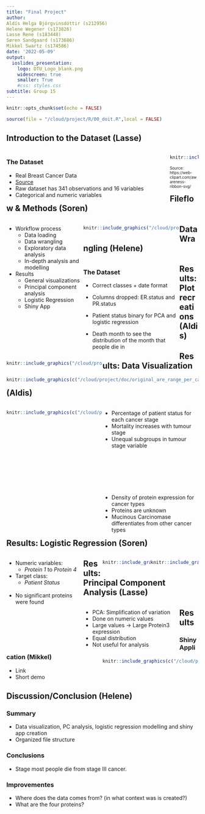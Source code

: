 ```yaml
---
title: "Final Project"
author:
Aldís Helga Björgvinsdóttir (s212956)
Helene Wegener (s173826)
Lasse Rene (s183448)
Søren Sandgaard (s173686)
Mikkel Swartz (s174586)
date: '2022-05-09'
output:
  ioslides_presentation:
    logo: DTU_Logo_blank.png
    widescreen: true
    smaller: True
    #css: styles.css
subtitle: Group 15
---
```


```r
knitr::opts_chunk$set(echo = FALSE)
```

```r
source(file = "/cloud/project/R/00_doit.R",local = FALSE)
```

## Introduction to the Dataset (Lasse)
<div style="float: left; width: 85%;">
### The Dataset
-   Real Breast Cancer Data
-   [Source](https://www.kaggle.com/code/varshinipj/breast-cancer-gene-data/data)
-   Raw dataset has 341 observations and 16 variables
- Categorical and numeric variables
<!-- -   Clean dataset has 307 observations and 14 variables -->
<!-- -   Augmented dataset has 307 observations and 16 variables -->

</div>

<div style="float: left; width: 15%;">
```r
knitr::include_graphics("/cloud/project/doc/breastcancer.png")
```
<font size="1">Source: https://web-clipart.com/awareness-ribbon-svg/</font>
</div>

## Fileflow & Methods (Soren)
<div style="float: left; width: 40%;">
- Workflow process
  - Data loading
  - Data wrangling
  - Exploratory data analysis
  - In-depth analysis and modelling
- Results
  - General visualizations
  - Principal component analysis
  - Logistic Regression
  - Shiny App
</div>
<div style="float: left; width: 50%;">
```r
knitr::include_graphics("/cloud/project/doc/fileflow.png")
```
</div>

<!-- <div style="float: left; width: 40%;"> -->
<!-- ```{r fileflow, echo=FALSE, out.width='250px', out.height='300px', fig.pos = 'center'} -->
<!-- knitr::include_graphics("/cloud/project/doc/method_flow.png") -->
<!-- ``` -->
<!-- </div> -->

## Data Wrangling (Helene)

<div style="float: left; width: 50%;">
### The Dataset
- Correct classes + date format 
- Columns dropped: ER.status and PR.status

- Patient status binary for PCA and logistic regression 
- Death month to see the distribution of the month that people die in

</div>

<div style="float: left; width: 50%;">
```r
knitr::include_graphics("/cloud/project/doc/data_wrangling_flow.png")
```
</div>

## Results: Plot recreations (Aldis)
<div style="float: right; width: 100%;">
```r
knitr::include_graphics(c("/cloud/project/doc/original_are_range_per_cancer_type.png","/cloud/project/results/recreation_age_groups_by_cancer_type.png"))
```
</div>

## Results: Data Visualization (Aldis)
<div style="float: left; width: 50%;">
```r
knitr::include_graphics(c("/cloud/project/results/distribution_of_tumour_stage_and_patient_status.png","/cloud/project/results/histology_density_by_protein.png"))
```
</div>

<div style="float: left; width: 50%;">
-   Percentage of patient status for each cancer stage
-   Mortality increases with tumour stage
-   Unequal subgroups in tumour stage variable
\
\
\
\
\
\
\
\
-   Density of protein expression for cancer types
-   Proteins are unknown
-   Mucinous Carcinomase differentiates from other cancer types
</div>


## Results: Logistic Regression (Soren)
<div style="float: left; width: 40%;">
- Numeric variables:
  - *Protein 1* to *Protein 4*
- Target class:
  - *Patient Status*\
\
- No significant proteins were found
</div>

<div style="float: right; width: 25%;">
```r
knitr::include_graphics("/cloud/project/results/manhattan_plot_logistic_regression.png")
```
</div>


<div style="float: right; width: 25%;">
```r
knitr::include_graphics("/cloud/project/doc/logistic_regression_flow.png")
```
</div>


## Results: Principal Component Analysis (Lasse)

<div style="float: left; width: 50%;">

- PCA: Simplification of variation
- Done on numeric values
- Large values -> Large Protein3 expression
- Equal distribution
- Not useful for analysis

</div> 

<div style="float: right; width: 50%;">

```r
knitr::include_graphics(c("/cloud/project/results/PCA_rotation_matrix.png","/cloud/project/results/PCA_barplot_PCAs.png"))
```

</div> 


## Results

### Shiny Application (Mikkel)
- Link
- Short demo


## Discussion/Conclusion (Helene)
### Summary
- Data visualization, PC analysis, logistic regression modelling and shiny app creation
- Organized file structure

### Conclusions
- Stage most people die from stage III cancer.

### Improvementes
- Where does the data comes from? (in what context was is created?)
- What are the four proteins?




